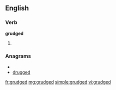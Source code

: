==English==

===Verb===
'''grudged'''

# {{past of|[[grudge]]}}

===Anagrams===
* {{alphagram|ddeggru}}
* [[drugged#English|drugged]]

[[fr:grudged]]
[[mg:grudged]]
[[simple:grudged]]
[[vi:grudged]]